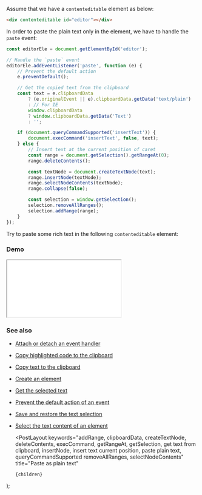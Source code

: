 
Assume that we have a `contenteditable` element as below:

```html
<div contenteditable id="editor"></div>
```

In order to paste the plain text only in the element, we have to handle the `paste` event:

```js
const editorEle = document.getElementById('editor');

// Handle the `paste` event
editorEle.addEventListener('paste', function (e) {
    // Prevent the default action
    e.preventDefault();

    // Get the copied text from the clipboard
    const text = e.clipboardData
        ? (e.originalEvent || e).clipboardData.getData('text/plain')
        : // For IE
        window.clipboardData
        ? window.clipboardData.getData('Text')
        : '';

    if (document.queryCommandSupported('insertText')) {
        document.execCommand('insertText', false, text);
    } else {
        // Insert text at the current position of caret
        const range = document.getSelection().getRangeAt(0);
        range.deleteContents();

        const textNode = document.createTextNode(text);
        range.insertNode(textNode);
        range.selectNodeContents(textNode);
        range.collapse(false);

        const selection = window.getSelection();
        selection.removeAllRanges();
        selection.addRange(range);
    }
});
```

Try to paste some rich text in the following `contenteditable` element:

### Demo

<iframe src="/demo/paste-as-plain-text/index.html"></iframe>

### See also

-   [Attach or detach an event handler](/attach-or-detach-an-event-handler)
-   [Copy highlighted code to the clipboard](/copy-highlighted-code-to-the-clipboard)
-   [Copy text to the clipboard](/copy-text-to-the-clipboard)
-   [Create an element](/create-an-element)
-   [Get the selected text](/get-the-selected-text)
-   [Prevent the default action of an event](/prevent-the-default-action-of-an-event)
-   [Save and restore the text selection](/save-and-restore-the-text-selection)
-   [Select the text content of an element](/select-the-text-content-of-an-element)

    <PostLayout
        keywords="addRange, clipboardData, createTextNode, deleteContents, execCommand, getRangeAt, getSelection, get text from clipboard, insertNode, insert text current position, paste plain text, queryCommandSupported removeAllRanges, selectNodeContents"
        title="Paste as plain text"
    >
        {children}
    </PostLayout>
);
